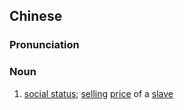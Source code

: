 ==Chinese==
{{zh-forms|s=身价}}

===Pronunciation===
{{zh-pron
|m=shēnjià
|c=san1 gaa3
|mn=qz,tw,xm:sin-kè/zz:sin-kèe/xm:sin-kà
|cat=n
}}

===Noun===
{{zh-noun}}

# [[social status]]; [[selling]] [[price]] of a [[slave]]